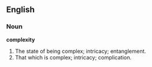 ==English==

===Noun===

'''complexity'''

#The state of being complex; intricacy; entanglement.
#That which is complex; intricacy; complication.